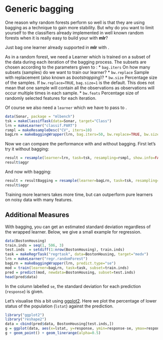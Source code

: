 # Generic bagging

One reason why random forests perform so well is that they are using bagging as
a technique to gain more stability. But why do you want to limit yourself to the
classifiers already implemented in well known random forests when it is
really easy to build your with **mlr**?

Just bag one learner already supported in **mlr** with \man[makeBaggingWrapper].

As in a random forest, we need a Learner which is trained on a subset of the
data during each iteration of the bagging process.
The subsets are chosen according to the parameters given to \man[makeBaggingWrapper]:
* `bag.iters` On how many subsets (samples) do we want to train our learner?
* `bw.replace` Sample with replacement (also known as *bootstrapping*)?
* `bw.size` Percentage size of the samples. If `bw.replace=TRUE`, `bag.size=1` is the default. This does not mean that one sample will contain all the observations as observations will occur multiple times in each sample.
* `bw.feats` Percentage size of randomly selected features for each iteration.

Of course we also need a `learner` which we have to pass to
\man[makeBaggingWrapper].

```r
data(Sonar, package = "mlbench")
tsk = makeClassifTask(data=Sonar, target="Class")
lrn = makeLearner("classif.PART")
rsmpl = makeResampleDesc("CV", iters=10)
bagLrn = makeBaggingWrapper(lrn, bag.iters=50, bw.replace=TRUE, bw.size=0.8, bw.feats=3/4, predict.type="prob")
```
Now we can compare the performance with and without bagging.
First let's try it without bagging:
```r
result = resample(learner=lrn, task=tsk, resampling=rsmpl, show.info=FALSE)
result$aggr
```
And now with bagging:
```r
result = resultBagging = resample(learner=bagLrn, task=tsk, resampling=rsmpl, show.info=FALSE)
result$aggr
```
Training more learners takes more time, but can outperform pure learners
on noisy data with many features.



## Additional Measures
With bagging, you can get an estimated standard deviation regardless of the
wrapped learner. Below, we give a small example for regression.

```r
data(BostonHousing)
train.inds = seq(1, 506, 3)
test.inds  = setdiff(1:nrow(BostonHousing), train.inds)
task = makeRegrTask("regrtask", data=BostonHousing, target="medv")
lrn = makeLearner("regr.randomForest")
bagLrn = makeBaggingWrapper(lrn, predict.type="se")
mod = train(learner=bagLrn, task=task, subset=train.inds)
pred = predict(mod, newdata=BostonHousing, subset=test.inds)
head(pred$data)
```
In the column labelled `se`, the standard deviation for each prediction (`response`) is given.

Let's visualise this a bit using [ggplot2](http://ggplot2.org/).
Here we plot the percentage of lower status of the population (`lstat`) against the prediction.
```r
library("ggplot2")
library("reshape2")
data = cbind(pred$data, BostonHousing[test.inds,])
g = ggplot(data, aes(x=lstat, y=response, ymin=response-se, ymax=response+se, col=age))
g + geom_point() + geom_linerange(alpha=0.5)
```
